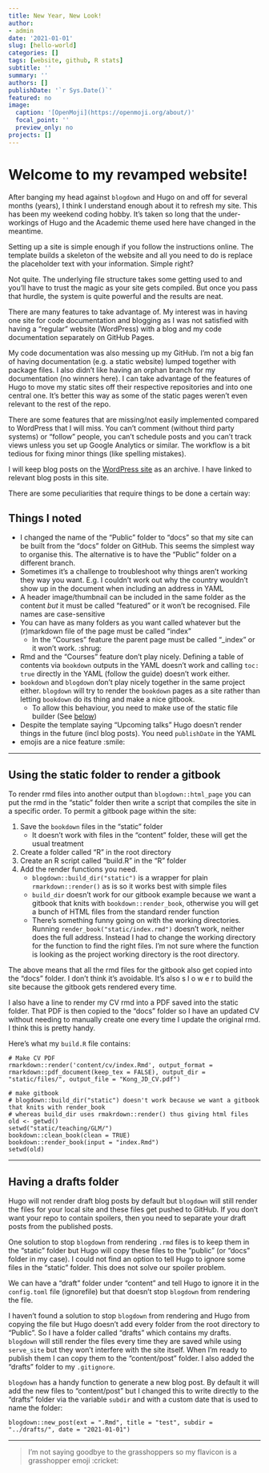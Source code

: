 ```yaml
---
title: New Year, New Look!
author:
- admin
date: '2021-01-01'
slug: [hello-world]
categories: []
tags: [website, github, R stats]
subtitle: ''
summary: ''
authors: []
publishDate: '`r Sys.Date()`'
featured: no
image:
  caption: '[OpenMoji](https://openmoji.org/about/)'
  focal_point: ''
  preview_only: no
projects: []
---
```


# Welcome to my revamped website!

After banging my head against `blogdown` and Hugo on and off for several months (years), I think I understand enough about it to refresh my site. This has been my weekend coding hobby. It's taken so long that the under-workings of Hugo and the Academic theme used here have changed in the meantime.  

Setting up a site is simple enough if you follow the instructions online. The template builds a skeleton of the website and all you need to do is replace the placeholder text with your information. Simple right?  

Not quite. The underlying file structure takes some getting used to and you'll have to trust the magic as your site gets compiled. But once you pass that hurdle, the system is quite powerful and the results are neat. 

There are many features to take advantage of. My interest was in having one site for code documentation and blogging as I was not satisfied with having a "regular" website (WordPress) with a blog and my code documentation separately on GitHub Pages. 

My code documentation was also messing up my GitHub. I'm not a big fan of having documentation (e.g. a static website) lumped together with package files. I also didn't like having an orphan branch for my documentation (no winners here). I can take advantage of the features of Hugo to move my static sites off their respective repositories and into one central one. It's better this way as some of the static pages weren't even relevant to the rest of the repo.

There are some features that are missing/not easily implemented compared to WordPress that I will miss. You can't comment (without third party systems) or "follow" people, you can't schedule posts and you can't track views unless you set up Google Analytics or similar. The workflow is a bit tedious for fixing minor things (like spelling mistakes).

I will keep blog posts on the [WordPress site](https://jacintakongresearch.wordpress.com) as an archive. I have linked to relevant blog posts in this site. 

There are some peculiarities that require things to be done a certain way:

## Things I noted

* I changed the name of the "Public" folder to "docs" so that my site can be built from the "docs" folder on GitHub. This seems the simplest way to organise this. The alternative is to have the "Public" folder on a different branch.
* Sometimes it's a challenge to troubleshoot why things aren't working they way you want. E.g. I couldn't work out why the country wouldn't show up in the document when including an address in YAML
* A header image/thumbnail can be included in the same folder as the content *but* it must be called "featured" or it won't be recognised. File names are case-sensitive
* You can have as many folders as you want called whatever but the (r)markdown file of the page must be called "index"
    * In the "Courses" feature the parent page must be called "_index" or it won't work. :shrug:
* Rmd and the "Courses" feature don't play nicely. Defining a table of contents via `bookdown` outputs in the YAML doesn't work and calling `toc: true` directly in the YAML (follow the guide) doesn't work either.
* `bookdown` and `blogdown` don't play nicely together in the same project either. `blogdown` will try to render the `bookdown` pages as a site rather than letting `bookdown` do its thing and make a nice gitbook. 
    * To allow this behaviour, you need to make use of the static file builder (See [below](#gitbook))
* Despite the template saying "Upcoming talks" Hugo doesn't render things in the future (incl blog posts). You need `publishDate` in the YAML
* emojis are a nice feature :smile:

***

## Using the static folder to render a gitbook {#gitbook}

To render rmd files into another output than `blogdown::html_page` you can put the rmd in the "static" folder then write a script that compiles the site in a specific order. To permit a gitbook page within the site:

1. Save the `bookdown` files in the "static" folder
    * It doesn't work with files in the "content" folder, these will get the usual treatment
2. Create a folder called "R" in the root directory
3. Create an R script called "build.R" in the "R" folder
4. Add the render functions you need. 
    * `blogdown::build_dir("static")` is a wrapper for plain `rmarkdown::render()` as is so it works best with simple files
    * `build_dir` doesn't work for our gitbook example because we want a gitbook that knits with `bookdown::render_book`, otherwise you will get a bunch of HTML files from the standard render function
    * There's something funny going on with the working directories. Running `render_book("static/index.rmd")` doesn't work, neither does the full address. Instead I had to change the working directory for the function to find the right files. I'm not sure where the function is looking as the project working directory is the root directory. 
    
The above means that all the rmd files for the gitbook also get copied into the "docs" folder. I don't think it's avoidable. It's also s l o w e r to build the site because the gitbook gets rendered every time. 
    
I also have a line to render my CV rmd into a PDF saved into the static folder. That PDF is then copied to the "docs" folder so I have an updated CV without needing to manually create one every time I update the original rmd. I think this is pretty handy.

Here's what my `build.R` file contains:

```
# Make CV PDF
rmarkdown::render('content/cv/index.Rmd', output_format = rmarkdown::pdf_document(keep_tex = FALSE), output_dir = "static/files/", output_file = "Kong_JD_CV.pdf")

# make gitbook
# blogdown::build_dir("static") doesn't work because we want a gitbook that knits with render_book
# whereas build_dir uses rmakrdown::render() thus giving html files
old <- getwd()
setwd("static/teaching/GLM/")
bookdown::clean_book(clean = TRUE)
bookdown::render_book(input = "index.Rmd")
setwd(old)
```

***

## Having a drafts folder

Hugo will not render draft blog posts by default but `blogdown` will still render the files for your local site and these files get pushed to GitHub. If you don't want your repo to contain spoilers, then you need to separate your draft posts from the published posts.  

One solution to stop `blogdown` from rendering `.rmd` files is to keep them in the "static" folder but Hugo will copy these files to the "public" (or "docs" folder in my case). I could not find an option to tell Hugo to ignore some files in the "static" folder. This does not solve our spoiler problem.

We can have a "draft" folder under "content" and tell Hugo to ignore it in the `config.toml` file (ignorefile) but that doesn't stop `blogdown` from rendering the file. 

I haven't found a solution to stop `blogdown` from rendering and Hugo from copying the file but Hugo doesn't add every folder from the root directory to "Public". So I have a folder called "drafts" which contains my drafts. `blogdown` will still render the files every time they are saved while using `serve_site` but they won't interfere with the site itself. When I'm ready to publish them I can copy them to the "content/post" folder. I also added the "drafts" folder to my `.gitignore`.

`blogdown` has a handy function to generate a new blog post. By default it will add the new files to "content/post" but I changed this to write directly to the "drafts" folder via the variable `subdir` and with a custom date that is used to name the folder:

```
blogdown::new_post(ext = ".Rmd", title = "test", subdir = "../drafts/", date = "2021-01-01")
```
***
> I'm not saying goodbye to the grasshoppers so my flavicon is a grasshopper emoji :cricket:
